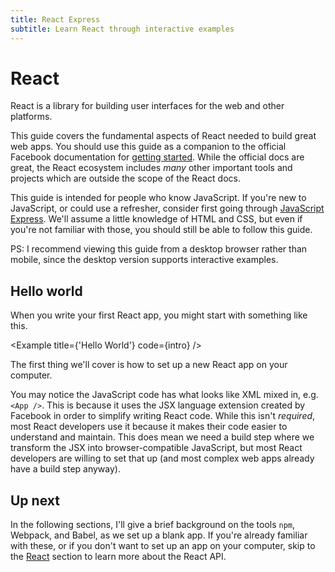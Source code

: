```yaml
---
title: React Express
subtitle: Learn React through interactive examples
---
```



# React

React is a library for building user interfaces for the web and other platforms.

This guide covers the fundamental aspects of React needed to build great web apps. You should use this guide as a companion to the official Facebook documentation for [getting started](https://facebook.github.io/react/docs/hello-world.html). While the official docs are great, the React ecosystem includes _many_ other important tools and projects which are outside the scope of the React docs.

This guide is intended for people who know JavaScript. If you're new to JavaScript, or could use a refresher, consider first going through [JavaScript Express](https://javascript.express). We'll assume a little knowledge of HTML and CSS, but even if you're not familiar with those, you should still be able to follow this guide.

PS: I recommend viewing this guide from a desktop browser rather than mobile, since the desktop version supports interactive examples.

## Hello world

When you write your first React app, you might start with something like this.

<Example title={'Hello World'} code={intro} />

The first thing we'll cover is how to set up a new React app on your computer.

You may notice the JavaScript code has what looks like XML mixed in, e.g. `<App />`. This is because it uses the JSX language extension created by Facebook in order to simplify writing React code. While this isn't _required_, most React developers use it because it makes their code easier to understand and maintain. This does mean we need a build step where we transform the JSX into browser-compatible JavaScript, but most React developers are willing to set that up (and most complex web apps already have a build step anyway).

## Up next

In the following sections, I'll give a brief background on the tools `npm`, Webpack, and Babel, as we set up a blank app. If you're already familiar with these, or if you don't want to set up an app on your computer, skip to the [React](/react) section to learn more about the React API.
